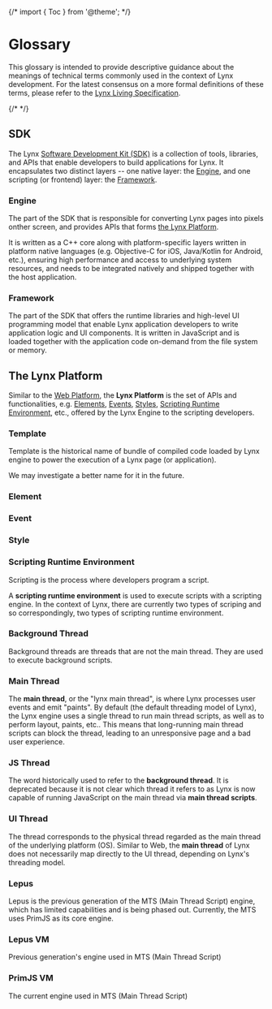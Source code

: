 {/* import { Toc } from '@theme'; */}

# Glossary

This glossary is intended to provide descriptive guidance about the meanings of technical terms commonly used in the context of Lynx development. For the latest consensus on a more formal definitions of these terms, please refer to the [Lynx Living Specification](guide/spec).

{/* <Toc/> */}

## SDK

The Lynx [Software Development Kit (SDK)](https://en.wikipedia.org/wiki/Software_development_kit) is a collection of tools, libraries, and APIs that enable developers to build applications for Lynx. It encapsulates two distinct layers -- one native layer: the [Engine](#engine), and one scripting (or frontend) layer: the [Framework](#framework).

### Engine

The part of the SDK that is responsible for converting Lynx pages into pixels onther screen, and provides APIs that forms [the Lynx Platform](#the-lynx-platform).

It is written as a C++ core along with platform-specific layers written in platform native languages (e.g. Objective-C for iOS, Java/Kotlin for Android, etc.), ensuring high performance and access to underlying system resources, and needs to be integrated natively and shipped together with the host application.

### Framework

The part of the SDK that offers the runtime libraries and high-level UI programming model that enable Lynx application developers to write application logic and UI components. It is written in JavaScript and is loaded together with the application code on-demand from the file system or memory.

## The Lynx Platform

Similar to the [Web Platform](https://en.wikipedia.org/wiki/Web_platform), the **Lynx Platform** is the set of APIs and functionalities, e.g. [Elements](#element), [Events](#event), [Styles](#style), [Scripting Runtime Environment](#scripting-runtime-environment), etc., offered by the Lynx Engine to the scripting developers.

### Template

Template is the historical name of bundle of compiled code loaded by Lynx engine to power the execution of a Lynx page (or application).

We may investigate a better name for it in the future.

### Element

### Event

### Style

### Scripting Runtime Environment

Scripting is the process where developers program a script.

A **scripting runtime environment** is used to execute scripts with a scripting engine. In the context of Lynx, there are currently two types of scriping and so correspondingly, two types of scripting runtime environment.

### Background Thread

Background threads are threads that are not the main thread. They are used to execute background scripts.

### Main Thread

The **main thread**, or the "lynx main thread", is where Lynx processes user events and emit "paints". By default (the default threading model of Lynx), the Lynx engine uses a single thread to run main thread scripts, as well as to perform layout, paints, etc.. This means that long-running main thread scripts can block the thread, leading to an unresponsive page and a bad user experience.

### JS Thread

The word historically used to refer to the **background thread**. It is deprecated because it is not clear which thread it refers to as Lynx is now capable of running JavaScript on the main thread via **main thread scripts**.

### UI Thread

The thread corresponds to the physical thread regarded as the main thread of the underlying platform (OS). Similar to Web, the **main thread** of Lynx does not necessarily map directly to the UI thread, depending on Lynx's threading model.

### Lepus

<!---
  credit: Panda kindly explained to us the info bellow at: https://github.com/lynx-family/lynx/issues/123#issuecomment-2703249938
-->

Lepus is the previous generation of the MTS (Main Thread Script) engine, which has limited capabilities and is being phased out. Currently, the MTS uses PrimJS as its core engine.

### Lepus VM

Previous generation's engine used in MTS (Main Thread Script)

### PrimJS VM

The current engine used in MTS (Main Thread Script)
